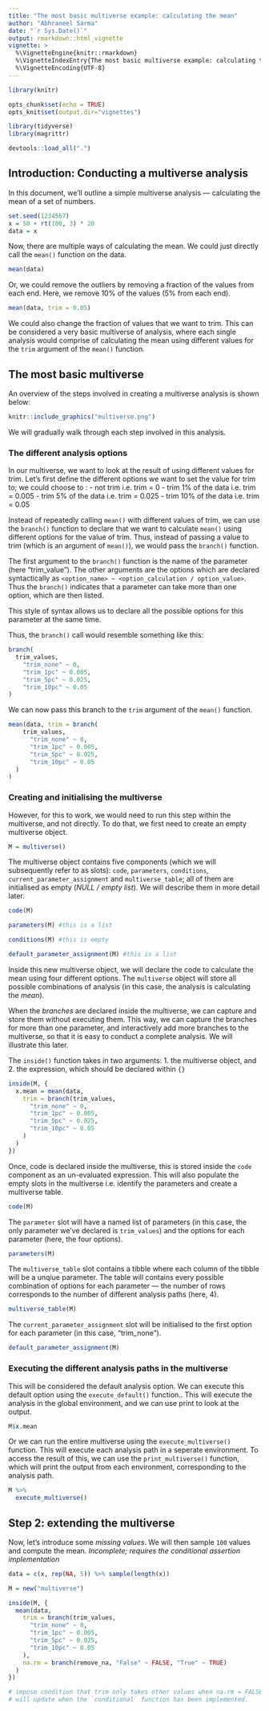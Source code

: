 ```yaml
---
title: "The most basic multiverse example: calculating the mean"
author: "Abhraneel Sarma"
date: "`r Sys.Date()`"
output: rmarkdown::html_vignette
vignette: >
  %\VignetteEngine{knitr::rmarkdown}
  %\VignetteIndexEntry{The most basic multiverse example: calculating the mean}
  %\VignetteEncoding{UTF-8}
---
```


```r
library(knitr)

opts_chunk$set(echo = TRUE)
opts_knit$set(output.dir="vignettes")

library(tidyverse)
library(magrittr)

devtools::load_all(".")
```

## Introduction: Conducting a multiverse analysis

In this document, we'll outline a simple multiverse analysis --- calculating the mean of a set of numbers.

```r
set.seed(1234567)
x = 50 + rt(100, 3) * 20
data = x
```

Now, there are multiple ways of calculating the mean. We could just directly call the `mean()` function on the data.

```r
mean(data)
```

Or, we could remove the outliers by removing a fraction of the values from each end. Here, we remove 10% of the values (5% from each end).

```r
mean(data, trim = 0.05)
```

We could also change the fraction of values that we want to trim. This can be considered a very basic multiverse of analysis, where each single analysis would comprise of calculating the mean using different values for the `trim` argument of the `mean()` function.

## The most basic multiverse

An overview of the steps involved in creating a multiverse analysis is shown below:


```r
knitr::include_graphics("multiverse.png")
```

We will gradually walk through each step involved in this analysis.

### The different analysis options

In our multiverse, we want to look at the result of using different values for trim. Let's first define the different options we want to set the value for trim to; we could choose to :
- not trim i.e. trim = 0
- trim 1% of the data i.e. trim = 0.005
- trim 5% of the data i.e. trim = 0.025
- trim 10% of the data i.e. trim = 0.05

Instead of repeatedly calling `mean()` with different values of trim, we can use the `branch()` function to declare that we want to calculate `mean()` using different options for the value of trim. Thus, instead of passing a value to trim (which is an argument of `mean()`), we would pass the `branch()` function.

The first argument to the `branch()` function is the name of the parameter (here "trim_value"). The other arguments are the options which are declared syntactically as `<option_name> ~ <option_calculation / option_value>`. Thus the `branch()` indicates that a parameter can take more than one option, which are then listed. 

This style of syntax allows us to declare all the possible options for this parameter at the same time. 

Thus, the `branch()` call would resemble something like this:

```r
branch(
  trim_values,
    "trim_none" ~ 0,
    "trim_1pc" ~ 0.005,
    "trim_5pc" ~ 0.025,
    "trim_10pc" ~ 0.05
)
```

We can now pass this branch to the `trim` argument of the `mean()` function.

```r
mean(data, trim = branch(
    trim_values,
      "trim_none" ~ 0,
      "trim_1pc" ~ 0.005,
      "trim_5pc" ~ 0.025,
      "trim_10pc" ~ 0.05
  )
)
```

### Creating and initialising the multiverse

However, for this to work, we would need to run this step within the multiverse, and not directly. To do that, we first need to create an empty multiverse object.

```r
M = multiverse()
```

The multiverse object contains five components (which we will subsequently refer to as slots): `code`, `parameters`, `conditions`, `current_parameter_assignment` and `multiverse_table`; all of them are initialised as empty (*NULL / empty list*). We will describe them in more detail later.

```r
code(M)
```


```r
parameters(M) #this is a list
```


```r
conditions(M) #this is empty
```


```r
default_parameter_assignment(M) #this is a list
```

Inside this new multiverse object, we will declare the code to calculate the mean using four different options. The `multiverse` object will store all possible combinations of analysis (in this case, the analysis is calculating the *mean*). 

When the *branches* are declared inside the multiverse, we can capture and store them without executing them. This way, we can capture the branches for more than one parameter, and interactively add more branches to the multiverse, so that it is easy to conduct a complete analysis. We will illustrate this later.

The `inside()` function takes in two arguments:
1. the multiverse object, and
2. the expression, which should be declared within `{}`

```r
inside(M, {
  x.mean = mean(data, 
    trim = branch(trim_values,
      "trim_none" ~ 0,
      "trim_1pc" ~ 0.005,
      "trim_5pc" ~ 0.025,
      "trim_10pc" ~ 0.05
    )
  )
})
```

Once, code is declared inside the multiverse, this is stored inside the `code` component as an un-evaluated expression. This will also populate the empty slots in the multiverse i.e. identify the parameters and create a multiverse table.

```r
code(M)
```

The `parameter` slot will have a named list of parameters (in this case, the only parameter we've declared is `trim_values`) and the options for each parameter (here, the four options).

```r
parameters(M)
```

The `multiverse_table` slot contains a tibble where each column of the tibble will be a unqiue parameter. The table will contains every possible combination of options for each parameter --- the number of rows corresponds to the number of different analysis paths (here, 4).

```r
multiverse_table(M)
```

The `current_parameter_assignment` slot will be initialised to the first option for each parameter (in this case, "trim_none").

```r
default_parameter_assignment(M)
```

### Executing the different analysis paths in the multiverse

This will be considered the default analysis option. We can execute this default option using the `execute_default()` function.. This will execute the analysis in the global environment, and we can use print to look at the output.

```r
M$x.mean
```

Or we can run the entire multiverse using the `execute_multiverse()` function. This will execute each analysis path in a seperate environment. To access the result of this, we can use the `print_multiverse()` function, which will print the output from each environment, corresponding to the analysis path.

```r
M %>%
  execute_multiverse()
```

## Step 2: extending the multiverse

Now, let's introduce some *missing values*. We will then sample `100` values and compute the mean.
*Incomplete; requires the conditional assertion implementation*

```r
data = c(x, rep(NA, 5)) %>% sample(length(x))

M = new("multiverse")

inside(M, {
  mean(data, 
    trim = branch(trim_values,
      "trim_none" ~ 0,
      "trim_1pc" ~ 0.005,
      "trim_5pc" ~ 0.025,
      "trim_10pc" ~ 0.05
    ), 
    na.rm = branch(remove_na, "False" ~ FALSE, "True" ~ TRUE)
  )
})

# impose condition that trim only takes other values when na.rm = FALSE. All the other instances are redundant.
# will update when the `conditional` function has been implemented.
```


